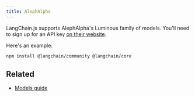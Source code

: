 ```yaml
---
title: AlephAlpha
---
```


LangChain.js supports AlephAlpha's Luminous family of models. You'll need to sign up for an API key [on their website](https://www.aleph-alpha.com/).

Here's an example:


<IntegrationInstallTooltip/>

```bash npm
npm install @langchain/community @langchain/core
```


<AlephAlpha />

## Related


- [Models guide](/oss/javascript/langchain/models)
